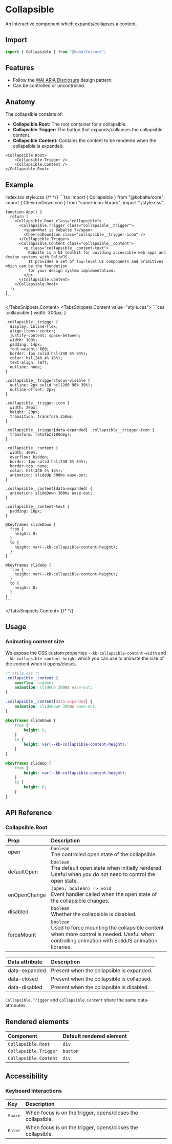 
# Collapsible

An interactive component which expands/collapses a content.

## Import

```ts
import { Collapsible } from "@kobalte/core";
```

## Features

- Follow the [WAI ARIA Disclosure](https://www.w3.org/WAI/ARIA/apg/patterns/disclosure/) design pattern.
- Can be controlled or uncontrolled.

## Anatomy

The collapsible consists of:

- **Collapsible.Root:** The root container for a collapsible.
- **Collapsible.Trigger:** The button that expands/collapses the collapsible content.
- **Collapsible.Content:** Contains the content to be rendered when the collapsible is expanded.

```tsx
<Collapsible.Root>
	<Collapsible.Trigger />
	<Collapsible.Content />
</Collapsible.Root>
```

## Example

<Preview>
	<BasicExample />
</Preview>

<TabsSnippets>
  <TabsSnippets.List>
    <TabsSnippets.Trigger value="index.tsx">index.tsx</TabsSnippets.Trigger>
    <TabsSnippets.Trigger value="style.css">style.css</TabsSnippets.Trigger>
  </TabsSnippets.List>
  {/* <!-- prettier-ignore-start -->*/}
  <TabsSnippets.Content value="index.tsx">
    ```tsx
    import { Collapsible } from "@kobalte/core";
    import { ChevronDownIcon } from "some-icon-library";
    import "./style.css";

    function App() {
      return (
        <Collapsible.Root class="collapsible">
          <Collapsible.Trigger class="collapsible__trigger">
            <span>What is Kobalte ?</span>
            <ChevronDownIcon class="collapsible__trigger-icon" />
          </Collapsible.Trigger>
          <Collapsible.Content class="collapsible__content">
            <p class="collapsible__content-text">
              Kobalte is a UI toolkit for building accessible web apps and design systems with SolidJS.
              It provides a set of low-level UI components and primitives which can be the foundation
              for your design system implementation.
            </p>
          </Collapsible.Content>
        </Collapsible.Root>
      );
    }
    ```

  </TabsSnippets.Content>
  <TabsSnippets.Content value="style.css">
    ```css
    .collapsible {
      width: 300px;
    }

    .collapsible__trigger {
      display: inline-flex;
      align-items: center;
      justify-content: space-between;
      width: 100%;
      padding: 14px;
      font-weight: 600;
      border: 1px solid hsl(240 5% 84%);
      color: hsl(240 4% 16%);
      text-align: left;
      outline: none;
    }

    .collapsible__trigger:focus-visible {
      outline: 2px solid hsl(200 98% 39%);
      outline-offset: 2px;
    }

    .collapsible__trigger-icon {
      width: 20px;
      height: 20px;
      transition: transform 250ms;
    }

    .collapsible__trigger[data-expanded] .collapsible__trigger-icon {
      transform: rotateZ(180deg);
    }

    .collapsible__content {
      width: 100%;
      overflow: hidden;
      border: 1px solid hsl(240 5% 84%);
      border-top: none;
      color: hsl(240 4% 16%);
      animation: slideUp 300ms ease-out;
    }

    .collapsible__content[data-expanded] {
      animation: slideDown 300ms ease-out;
    }

    .collapsible__content-text {
      padding: 16px;
    }

    @keyframes slideDown {
      from {
        height: 0;
      }
      to {
        height: var(--kb-collapsible-content-height);
      }
    }

    @keyframes slideUp {
      from {
        height: var(--kb-collapsible-content-height);
      }
      to {
        height: 0;
      }
    }
    ```

  </TabsSnippets.Content>
  {/* <!-- prettier-ignore-end -->*/}
</TabsSnippets>

## Usage

### Animating content size

We expose the CSS custom properties `--kb-collapsible-content-width` and `--kb-collapsible-content-height` which you can use to animate the size of the content when it opens/closes.

```css {15,21}
/* style.css */
.collapsible__content {
	overflow: hidden;
	animation: slideUp 300ms ease-out;
}

.collapsible__content[data-expanded] {
	animation: slideDown 300ms ease-out;
}

@keyframes slideDown {
	from {
		height: 0;
	}
	to {
		height: var(--kb-collapsible-content-height);
	}
}

@keyframes slideUp {
	from {
		height: var(--kb-collapsible-content-height);
	}
	to {
		height: 0;
	}
}
```

## API Reference

### Collapsible.Root

| Prop         | Description                                                                                                                                                     |
| :----------- | :-------------------------------------------------------------------------------------------------------------------------------------------------------------- |
| open         | `boolean` <br/> The controlled open state of the collapsible.                                                                                                   |
| defaultOpen  | `boolean` <br/> The default open state when initially rendered. Useful when you do not need to control the open state.                                          |
| onOpenChange | `(open: boolean) => void` <br/> Event handler called when the open state of the collapsible changes.                                                            |
| disabled     | `boolean` <br/> Whether the collapsible is disabled.                                                                                                            |
| forceMount   | `boolean` <br/> Used to force mounting the collapsible content when more control is needed. Useful when controlling animation with SolidJS animation libraries. |

| Data attribute | Description                                |
| :------------- | :----------------------------------------- |
| data-expanded  | Present when the collapsible is expanded.  |
| data-closed    | Present when the collapsible is collapsed. |
| data-disabled  | Present when the collapsible is disabled.  |

`Collapsible.Trigger` and `Collapsible.Content` share the same data-attributes.

## Rendered elements

| Component             | Default rendered element |
| :-------------------- | :----------------------- |
| `Collapsible.Root`    | `div`                    |
| `Collapsible.Trigger` | `button`                 |
| `Collapsible.Content` | `div`                    |

## Accessibility

### Keyboard Interactions

| Key              | Description                                                 |
| :--------------- | :---------------------------------------------------------- |
| <Kbd>Space</Kbd> | When focus is on the trigger, opens/closes the collapsible. |
| <Kbd>Enter</Kbd> | When focus is on the trigger, opens/closes the collapsible. |
